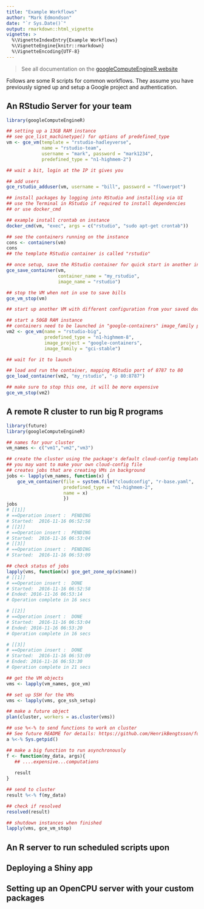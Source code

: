 ```yaml
---
title: "Example Workflows"
author: "Mark Edmondson"
date: "`r Sys.Date()`"
output: rmarkdown::html_vignette
vignette: >
  %\VignetteIndexEntry{Example Workflows}
  %\VignetteEngine{knitr::rmarkdown}
  %\VignetteEncoding{UTF-8}
---
```


> See all documentation on the [googleComputeEngineR website](https://cloudyr.github.io/googleComputeEngineR/)

Follows are some R scripts for common workflows.  They assume you have previously signed up and setup a Google project and authentication.

## An RStudio Server for your team

```r
library(googleComputeEngineR)

## setting up a 13GB RAM instance 
## see gce_list_machinetype() for options of predefined_type
vm <- gce_vm(template = "rstudio-hadleyverse",
             name = "rstudio-team",
             username = "mark", password = "mark1234",
             predefined_type = "n1-highmem-2")

## wait a bit, login at the IP it gives you

## add users
gce_rstudio_adduser(vm, username = "bill", password = "flowerpot")

## install packages by logging into RStudio and installing via UI
## use the Terminal in RStudio if required to install dependencies
## or use docker_cmd

## example install crontab on instance
docker_cmd(vm, "exec", args = c("rstudio", "sudo apt-get crontab"))

## see the containers running on the instance
cons <- containers(vm)
cons
## the template RStudio container is called "rstudio"

## once setup, save the RStudio container for quick start in another instance
gce_save_container(vm, 
                   container_name = "my_rstudio",
                   image_name = "rstudio")

## stop the VM when not in use to save bills
gce_vm_stop(vm)

## start up another VM with different configuration from your saved docker container

## start a 50GB RAM instance
## containers need to be launched in "google-containers" image_family pre-loaded with docker
vm2 <- gce_vm(name = "rstudio-big",
              predefined_type = "n1-highmem-8",
              image_project = "google-containers",
              image_family = "gci-stable")

## wait for it to launch

## load and run the container, mapping RStudio port of 8787 to 80
gce_load_container(vm2, "my_rstudio", "-p 80:8787")

## make sure to stop this one, it will be more expensive
gce_vm_stop(vm2)

```

## A remote R cluster to run big R programs

```r
library(future)
library(googleComputeEngineR)

## names for your cluster
vm_names <- c("vm1","vm2","vm3")

## create the cluster using the package's default cloud-config template for r-base
## you may want to make your own cloud-config file
## creates jobs that are creating VMs in background
jobs <- lapply(vm_names, function(x) {
    gce_vm_container(file = system.file("cloudconfig", "r-base.yaml",  package = "googleComputeEngineR"),
                     predefined_type = "n1-highmem-2",
                     name = x)
                     })
jobs
# [[1]]
# ==Operation insert :  PENDING
# Started:  2016-11-16 06:52:58
# [[2]]
# ==Operation insert :  PENDING
# Started:  2016-11-16 06:53:04
# [[3]]
# ==Operation insert :  PENDING
# Started:  2016-11-16 06:53:09

## check status of jobs
lapply(vms, function(x) gce_get_zone_op(x$name))
# [[1]]
# ==Operation insert :  DONE
# Started:  2016-11-16 06:52:58
# Ended: 2016-11-16 06:53:14 
# Operation complete in 16 secs 

# [[2]]
# ==Operation insert :  DONE
# Started:  2016-11-16 06:53:04
# Ended: 2016-11-16 06:53:20 
# Operation complete in 16 secs 

# [[3]]
# ==Operation insert :  DONE
# Started:  2016-11-16 06:53:09
# Ended: 2016-11-16 06:53:30 
# Operation complete in 21 secs

## get the VM objects
vms <- lapply(vm_names, gce_vm)

## set up SSH for the VMs
vms <- lapply(vms, gce_ssh_setup)

## make a future object
plan(cluster, workers = as.cluster(vms))

## use %<-% to send functions to work on cluster
## See future README for details: https://github.com/HenrikBengtsson/future
a %<-% Sys.getpid()

## make a big function to run asynchronously
f <- function(my_data, args){
   ## ....expensive...computations
   
   result
}

## send to cluster
result %<-% f(my_data) 

## check if resolved
resolved(result)

## shutdown instances when finished
lapply(vms, gce_vm_stop)

```


## An R server to run scheduled scripts upon



## Deploying a Shiny app 


## Setting up an OpenCPU server with your custom packages

